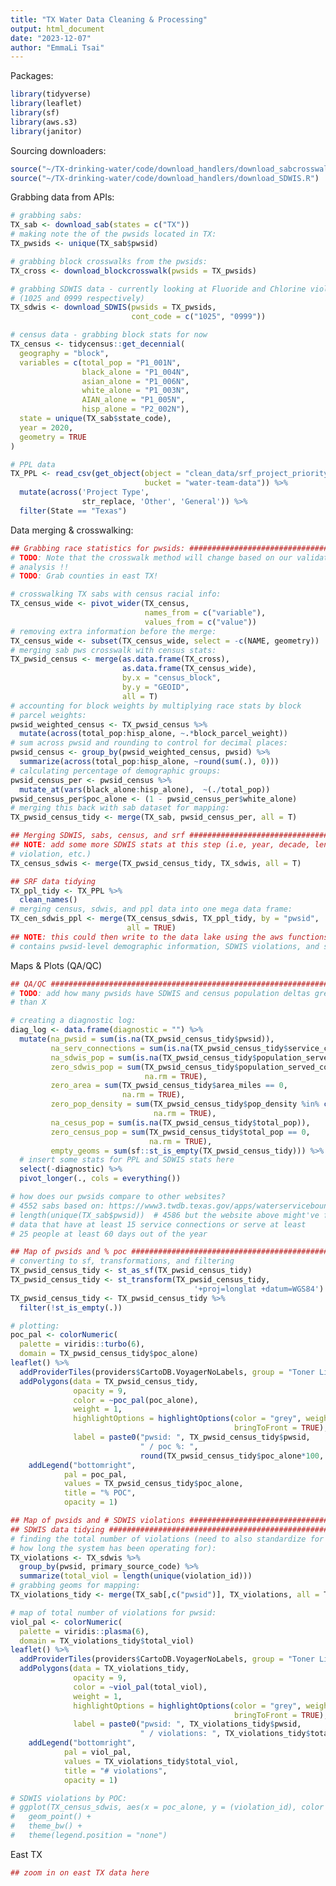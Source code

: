```yaml
---
title: "TX Water Data Cleaning & Processing"
output: html_document
date: "2023-12-07"
author: "EmmaLi Tsai" 
---
```


Packages: 
```r
library(tidyverse)
library(leaflet)
library(sf)
library(aws.s3)
library(janitor)
```

Sourcing downloaders: 
```r
source("~/TX-drinking-water/code/download_handlers/download_sabcrosswalk.R")
source("~/TX-drinking-water/code/download_handlers/download_SDWIS.R")
```

Grabbing data from APIs: 
```r
# grabbing sabs: 
TX_sab <- download_sab(states = c("TX"))
# making note the of the pwsids located in TX: 
TX_pwsids <- unique(TX_sab$pwsid)

# grabbing block crosswalks from the pwsids: 
TX_cross <- download_blockcrosswalk(pwsids = TX_pwsids)

# grabbing SDWIS data - currently looking at Fluoride and Chlorine violations 
# (1025 and 0999 respectively)
TX_sdwis <- download_SDWIS(pwsids = TX_pwsids, 
                           cont_code = c("1025", "0999"))

# census data - grabbing block stats for now 
TX_census <- tidycensus::get_decennial(
  geography = "block", 
  variables = c(total_pop = "P1_001N", 
                black_alone = "P1_004N", 
                asian_alone = "P1_006N", 
                white_alone = "P1_003N", 
                AIAN_alone = "P1_005N", 
                hisp_alone = "P2_002N"), 
  state = unique(TX_sab$state_code), 
  year = 2020,
  geometry = TRUE
)

# PPL data 
TX_PPL <- read_csv(get_object(object = "clean_data/srf_project_priority_lists/web_ppl_combined_clean_v1-1.csv", 
                              bucket = "water-team-data")) %>%
  mutate(across('Project Type', 
                str_replace, 'Other', 'General')) %>%
  filter(State == "Texas")
```

Data merging & crosswalking: 
```r
## Grabbing race statistics for pwsids: ########################################
# TODO: Note that the crosswalk method will change based on our validation 
# analysis !! 
# TODO: Grab counties in east TX!

# crosswalking TX sabs with census racial info:
TX_census_wide <- pivot_wider(TX_census, 
                              names_from = c("variable"), 
                              values_from = c("value"))
# removing extra information before the merge: 
TX_census_wide <- subset(TX_census_wide, select = -c(NAME, geometry))
# merging sab pws crosswalk with census stats: 
TX_pwsid_census <- merge(as.data.frame(TX_cross), 
                         as.data.frame(TX_census_wide), 
                         by.x = "census_block", 
                         by.y = "GEOID", 
                         all = T)
# accounting for block weights by multiplying race stats by block
# parcel weights: 
pwsid_weighted_census <- TX_pwsid_census %>% 
  mutate(across(total_pop:hisp_alone, ~.*block_parcel_weight))
# sum across pwsid and rounding to control for decimal places: 
pwsid_census <- group_by(pwsid_weighted_census, pwsid) %>% 
  summarize(across(total_pop:hisp_alone, ~round(sum(.), 0)))
# calculating percentage of demographic groups: 
pwsid_census_per <- pwsid_census %>%
  mutate_at(vars(black_alone:hisp_alone),  ~(./total_pop))
pwsid_census_per$poc_alone <- (1 - pwsid_census_per$white_alone)
# merging this back with sab dataset for mapping: 
TX_pwsid_census_tidy <- merge(TX_sab, pwsid_census_per, all = T)

## Merging SDWIS, sabs, census, and srf ######################################## 
## NOTE: add some more SDWIS stats at this step (i.e, year, decade, length of 
# violation, etc.)
TX_census_sdwis <- merge(TX_pwsid_census_tidy, TX_sdwis, all = T)

## SRF data tidying
TX_ppl_tidy <- TX_PPL %>%
  clean_names()
# merging census, sdwis, and ppl data into one mega data frame: 
TX_cen_sdwis_ppl <- merge(TX_census_sdwis, TX_ppl_tidy, by = "pwsid", 
                          all = TRUE)
## NOTE: this could then write to the data lake using the aws functions 
# contains pwsid-level demographic information, SDWIS violations, and srf data
```

Maps & Plots (QA/QC)
```r
## QA/QC #####################################################################
# TODO: add how many pwsids have SDWIS and census population deltas greater 
# than X

# creating a diagnostic log: 
diag_log <- data.frame(diagnostic = "") %>%
  mutate(na_pwsid = sum(is.na(TX_pwsid_census_tidy$pwsid)), 
         na_serv_connections = sum(is.na(TX_pwsid_census_tidy$service_connections_count)),
         na_sdwis_pop = sum(is.na(TX_pwsid_census_tidy$population_served_count)), 
         zero_sdwis_pop = sum(TX_pwsid_census_tidy$population_served_count == 0, 
                              na.rm = TRUE), 
         zero_area = sum(TX_pwsid_census_tidy$area_miles == 0,
                         na.rm = TRUE), 
         zero_pop_density = sum(TX_pwsid_census_tidy$pop_density %in% c(0, "NaN", "Inf"),
                                na.rm = TRUE), 
         na_cesus_pop = sum(is.na(TX_pwsid_census_tidy$total_pop)), 
         zero_census_pop = sum(TX_pwsid_census_tidy$total_pop == 0, 
                               na.rm = TRUE), 
         empty_geoms = sum(sf::st_is_empty(TX_pwsid_census_tidy))) %>%
  # insert some stats for PPL and SDWIS stats here
  select(-diagnostic) %>%
  pivot_longer(., cols = everything())

# how does our pwsids compare to other websites? 
# 4552 sabs based on: https://www3.twdb.texas.gov/apps/waterserviceboundaries
# length(unique(TX_sab$pwsid))  # 4586 but the website above might've filtered 
# data that have at least 15 service connections or serve at least 
# 25 people at least 60 days out of the year 

## Map of pwsids and % poc ####################################################
# converting to sf, transformations, and filtering 
TX_pwsid_census_tidy <- st_as_sf(TX_pwsid_census_tidy)
TX_pwsid_census_tidy <- st_transform(TX_pwsid_census_tidy, 
                                         '+proj=longlat +datum=WGS84')
TX_pwsid_census_tidy <- TX_pwsid_census_tidy %>% 
  filter(!st_is_empty(.))

# plotting: 
poc_pal <- colorNumeric(
  palette = viridis::turbo(6),
  domain = TX_pwsid_census_tidy$poc_alone)
leaflet() %>%
  addProviderTiles(providers$CartoDB.VoyagerNoLabels, group = "Toner Lite")  %>%
  addPolygons(data = TX_pwsid_census_tidy, 
              opacity = 9,
              color = ~poc_pal(poc_alone),
              weight = 1, 
              highlightOptions = highlightOptions(color = "grey", weight = 2,
                                                  bringToFront = TRUE), 
              label = paste0("pwsid: ", TX_pwsid_census_tidy$pwsid, 
                             " / poc %: ", 
                             round(TX_pwsid_census_tidy$poc_alone*100, 2))) %>%
    addLegend("bottomright", 
            pal = poc_pal, 
            values = TX_pwsid_census_tidy$poc_alone,
            title = "% POC",
            opacity = 1)

## Map of pwsids and # SDWIS violations ########################################
## SDWIS data tidying ##########################################################
# finding the total number of violations (need to also standardize for year and
# how long the system has been operating for):
TX_violations <- TX_sdwis %>%
  group_by(pwsid, primary_source_code) %>%
  summarize(total_viol = length(unique(violation_id)))
# grabbing geoms for mapping: 
TX_violations_tidy <- merge(TX_sab[,c("pwsid")], TX_violations, all = T)

# map of total number of violations for pwsid: 
viol_pal <- colorNumeric(
  palette = viridis::plasma(6),
  domain = TX_violations_tidy$total_viol)
leaflet() %>%
  addProviderTiles(providers$CartoDB.VoyagerNoLabels, group = "Toner Lite")  %>%
  addPolygons(data = TX_violations_tidy, 
              opacity = 9,
              color = ~viol_pal(total_viol),
              weight = 1, 
              highlightOptions = highlightOptions(color = "grey", weight = 2,
                                                  bringToFront = TRUE), 
              label = paste0("pwsid: ", TX_violations_tidy$pwsid, 
                             " / violations: ", TX_violations_tidy$total_viol)) %>%
    addLegend("bottomright", 
            pal = viol_pal, 
            values = TX_violations_tidy$total_viol,
            title = "# violations",
            opacity = 1)

# SDWIS violations by POC: 
# ggplot(TX_census_sdwis, aes(x = poc_alone, y = (violation_id), color = pwsid)) + 
#   geom_point() + 
#   theme_bw() + 
#   theme(legend.position = "none")
```


East TX 
```r
## zoom in on east TX data here 
```